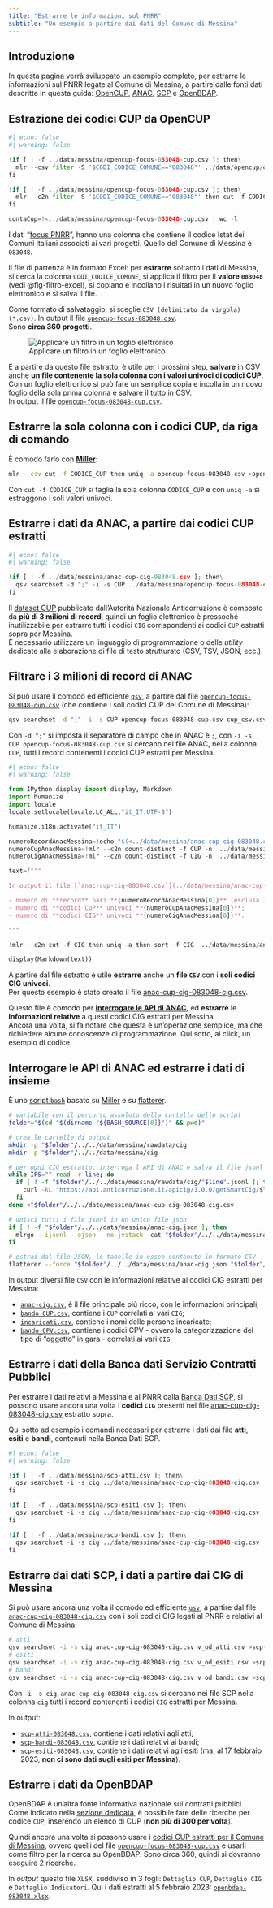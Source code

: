```yaml
---
title: "Estrarre le informazioni sul PNRR"
subtitle: "Un esempio a partire dai dati del Comune di Messina"
---
```



## Introduzione

In questa pagina verrà sviluppato un esempio completo, per estrarre le informazioni sul PNRR legate al Comune di Messina, a partire dalle fonti dati descritte in questa guida: [OpenCUP](../fonti/opencup/index.qmd), [ANAC](../fonti/anac/index.qmd), [SCP](../fonti/scp/index.qmd) e [OpenBDAP](../fonti/openbdap/index.qmd).

## Estrazione dei codici CUP da OpenCUP

```python
#| echo: false
#| warning: false

!if [ ! -f ../data/messina/opencup-focus-083048-cup.csv ]; then\
  mlr --csv filter -S '$CODI_CODICE_COMUNE=="083048"' ../data/opencup/opencup-focus-pnrr.csv >../data/messina/opencup-focus-083048.csv;\
fi

!if [ ! -f ../data/messina/opencup-focus-083048-cup.csv ]; then\
  mlr --c2n filter -S '$CODI_CODICE_COMUNE=="083048"' then cut -f CODICE_CUP then uniq -a then sort -f CODICE_CUP ../data/opencup/opencup-focus-pnrr.csv >../data/messina/opencup-focus-083048-cup.csv;\
fi

contaCup=!<../data/messina/opencup-focus-083048-cup.csv | wc -l
```

I dati "[focus PNRR](../fonti/opencup/focus-pnrr.qmd)", hanno una colonna che contiene il codice Istat dei Comuni italiani associati ai vari progetti. Quello del Comune di Messina è `083048`.

Il file di partenza è in formato Excel: per **estrarre** soltanto i dati di Messina, si cerca la colonna `CODI_CODICE_COMUNE`, si applica il filtro per il **valore `083048`** (vedi @fig-filtro-excel), si copiano e incollano i risultati in un nuovo foglio elettronico e si salva il file.

Come formato di salvataggio, si sceglie `CSV (delimitato da virgola) (*.csv)`. In output il file [`opencup-focus-083048.csv`](../data/messina/opencup-focus-083048.csv).<br>
Sono **circa 360 progetti**.

![Applicare un filtro in un foglio elettronico](images/excel-filter.png){fig-alt="Applicare un filtro in un foglio elettronico" #fig-filtro-excel}

E a partire da questo file estratto, è utile per i prossimi step, **salvare** in CSV anche **un file contenente la sola colonna con i valori univoci di codici CUP**.<br>
Con un foglio elettronico si può fare un semplice copia e incolla in un nuovo foglio della sola prima colonna e salvare il tutto in CSV.<br>
In output il file [`opencup-focus-083048-cup.csv`](../data/messina/opencup-focus-083048-cup.csv).

::: {.callout-tip collapse="true"}
## Estrarre la sola colonna con i codici CUP, da riga di comando
È comodo farlo con [**Miller**](https://miller.readthedocs.io/en/latest/):

```.bash
mlr --csv cut -f CODICE_CUP then uniq -a opencup-focus-083048.csv >opencup-focus-083048-cup.csv
```

Con `cut -f CODICE_CUP` si taglia la sola colonna `CODICE_CUP` e con `uniq -a` si estraggono i soli valori univoci.

:::

## Estrarre i dati da ANAC, a partire dai codici CUP estratti

```python
#| echo: false
#| warning: false

!if [ ! -f ../data/messina/anac-cup-cig-083048.csv ]; then\
  qsv searchset -d ";" -i -s CUP ../data/messina/opencup-focus-083048-cup.csv ../data/anac/cup_csv.csv >../data/messina/anac-cup-cig-083048.csv;\
fi
```

Il [dataset CUP](../fonti/anac/index.qmd#il-dataset-cup) pubblicato dall'Autorità Nazionale Anticorruzione è composto da **più di 3 milioni di record**, quindi un foglio elettronico è pressoché inutilizzabile per estrarre tutti i codici `CIG` corrispondenti ai codici `CUP` estratti sopra per Messina.<br>
È necessario utilizzare un linguaggio di programmazione o delle _utility_ dedicate alla elaborazione di file di testo strutturato (CSV, TSV, JSON, ecc.).

::: {.callout}
## Filtrare i 3 milioni di record di ANAC

Si può usare il comodo ed efficiente [`qsv`](https://github.com/jqnatividad/qsv), a partire dal file [`opencup-focus-083048-cup.csv`](../data/messina/opencup-focus-083048-cup.csv) (che contiene i soli codici CUP del Comune di Messina):

```.bash
qsv searchset -d ";" -i -s CUP opencup-focus-083048-cup.csv cup_csv.csv >anac-cup-cig-083048.csv
```

Con `-d ";"` si imposta il separatore di campo che in ANAC è `;`, con `-i -s CUP opencup-focus-083048-cup.csv` si cercano nel file ANAC, nella colonna `CUP`, tutti i record contenenti i codici CUP estratti per Messina.
:::

```python
#| echo: false
#| warning: false

from IPython.display import display, Markdown
import humanize
import locale
locale.setlocale(locale.LC_ALL,"it_IT.UTF-8")

humanize.i18n.activate("it_IT")

numeroRecordAnacMessina=!echo "$(<../data/messina/anac-cup-cig-083048.csv | wc -l) - 1" | bc
numeroCupAnacMessina=!mlr --c2n count-distinct -f CUP -n  ../data/messina/anac-cup-cig-083048.csv
numeroCigAnacMessina=!mlr --c2n count-distinct -f CIG -n  ../data/messina/anac-cup-cig-083048.csv

text=f"""

In output il file [`anac-cup-cig-083048.csv`](../data/messina/anac-cup-cig-083048.csv) (separatore di campo la `,`):

- numero di **record** pari **{numeroRecordAnacMessina[0]}** (esclusa la riga di intestazione);
- numero di **codici CUP** univoci **{numeroCupAnacMessina[0]}**;
- numero di **codici CIG** univoci **{numeroCigAnacMessina[0]}**.

"""

!mlr --c2n cut -f CIG then uniq -a then sort -f CIG  ../data/messina/anac-cup-cig-083048.csv >../data/messina/anac-cup-cig-083048-cig.csv

display(Markdown(text))
```

A partire dal file estratto è utile **estrarre** anche un **file `CSV`** con i **soli codici CIG univoci**.<br>
Per questo esempio è stato creato il file [anac-cup-cig-083048-cig.csv](../data/messina/anac-cup-cig-083048-cig.csv).

Questo file è comodo per [**interrogare le API di ANAC**](../fonti/anac/informazioni-cig.qmd#tramite-api), ed **estrarre** le **informazioni relative** a questi codici CIG estratti per Messina.<br>
Ancora una volta, si fa notare che questa è un'operazione semplice, ma che richiedere alcune conoscenze di programmazione. Qui sotto, al click, un esempio di codice.

::: {.callout-note collapse="true"}
## Interrogare le API di ANAC ed estrarre i dati di insieme

È uno [script `bash`](../script/messina/messina.sh) basato su [Miller](https://miller.readthedocs.io/en/latest/) e su [flatterer](https://flatterer.opendata.coop/).

```.bash
# variabile con il percorso assoluto della cartella dello script
folder="$(cd "$(dirname "${BASH_SOURCE[0]}")" && pwd)"

# crea le cartelle di output
mkdir -p "$folder"/../../data/messina/rawdata/cig
mkdir -p "$folder"/../../data/messina/cig

# per ogni CIG estratto, interroga l'API di ANAC e salva il file jsonl
while IFS="" read -r line; do
  if [ ! -f "$folder"/../../data/messina/rawdata/cig/"$line".jsonl ]; then
    curl -kL "https://api.anticorruzione.it/apicig/1.0.0/getSmartCig/$line" >"$folder"/../../data/messina/rawdata/cig/"$line".jsonl
  fi
done <"$folder"/../../data/messina/anac-cup-cig-083048-cig.csv

# unisci tutti i file jsonl in un unico file json
if [ ! -f "$folder"/../../data/messina/anac-cig.json ]; then
  mlrgo --ijsonl --ojson --no-jvstack  cat "$folder"/../../data/messina/rawdata/cig/*.jsonl >"$folder"/../../data/messina/anac-cig.json
fi

# estrai dal file JSON, le tabelle in esseo contenute in formato CSV
flatterer --force "$folder"/../../data/messina/anac-cig.json "$folder"/../../data/messina/cig
```
:::

In output diversi file `CSV` con le informazioni relative ai codici CIG estratti per Messina:

- [`anac-cig.csv`](../data/messina/cig/csv/anac-cig.csv), è il file principale più ricco, con le informazioni principali;
- [`bando_CUP.csv`](../data/messina/cig/csv/bando_CUP.csv), contiene i `CUP` correlati ai vari `CIG`;
- [`incaricati.csv`](../data/messina/cig/csv/incaricati.csv), contiene i nomi delle persone incaricate;
- [`bando_CPV.csv`](../data/messina/cig/csv/bando_CPV.csv), contiene i codici CPV - ovvero la categorizzazione del tipo di "oggetto" in gara - correlati ai vari `CIG`.

## Estrarre i dati della Banca dati Servizio Contratti Pubblici

Per estrarre i dati relativi a Messina e al PNRR dalla [Banca Dati SCP](../fonti/scp/index.qmd), si possono usare ancora una volta i **codici `CIG`** presenti nel file [anac-cup-cig-083048-cig.csv](../data/messina/anac-cup-cig-083048-cig.csv) estratto sopra.

Qui sotto ad esempio i comandi necessari per estrarre i dati dai file **atti**, **esiti** e **bandi**, contenuti nella Banca Dati SCP.


```python
#| echo: false
#| warning: false

!if [ ! -f ../data/messina/scp-atti.csv ]; then\
  qsv searchset -i -s cig ../data/messina/anac-cup-cig-083048-cig.csv ../data/scp/v_od_atti.csv | mlr --csv clean-whitespace then put -S 'for (k in $*) {$[k] = gsub($[k], "\"", "")}' >../data/messina/scp-atti-083048.csv;\
fi

!if [ ! -f ../data/messina/scp-esiti.csv ]; then\
  qsv searchset -i -s cig ../data/messina/anac-cup-cig-083048-cig.csv ../data/scp/v_od_esiti.csv | mlr --csv clean-whitespace then put -S 'for (k in $*) {$[k] = gsub($[k], "\"", "")}' >../data/messina/scp-esiti-083048.csv;\
fi

!if [ ! -f ../data/messina/scp-bandi.csv ]; then\
  qsv searchset -i -s cig ../data/messina/anac-cup-cig-083048-cig.csv ../data/scp/v_od_bandi.csv | mlr --csv clean-whitespace then put -S 'for (k in $*) {$[k] = gsub($[k], "\"", "")}' >../data/messina/scp-bandi-083048.csv;\
fi
```

::: {.callout}
## Estrarre dai dati SCP, i dati a partire dai CIG di Messina

Si può usare ancora una volta il comodo ed efficiente [`qsv`](https://github.com/jqnatividad/qsv), a partire dal file [`anac-cup-cig-083048-cig.csv`](../data/messina/anac-cup-cig-083048-cig.csv) con i soli codici CIG legati al PNRR e relativi al Comune di Messina:

```.bash
# atti
qsv searchset -i -s cig anac-cup-cig-083048-cig.csv v_od_atti.csv >scp-atti-083048.csv
# esiti
qsv searchset -i -s cig anac-cup-cig-083048-cig.csv v_od_esiti.csv >scp-esiti-083048.csv
# bandi
qsv searchset -i -s cig anac-cup-cig-083048-cig.csv v_od_bandi.csv >scp-bandi-083048.csv
```

Con `-i -s cig anac-cup-cig-083048-cig.csv` si cercano nei file SCP nella colonna `cig` tutti i record contenenti i codici `CIG` estratti per Messina.
:::


In output:

- [`scp-atti-083048.csv`](../data/messina/scp-atti-083048.csv), contiene i dati relativi agli atti;
- [`scp-bandi-083048.csv`](../data/messina/scp-bandi-083048.csv), contiene i dati relativi ai bandi;
- [`scp-esiti-083048.csv`](../data/messina/scp-esiti-083048.csv), contiene i dati relativi agli esiti (ma, al 17 febbraio 2023, **non ci sono dati sugli esiti per Messina**).

## Estrarre i dati da OpenBDAP

OpenBDAP è un'altra fonte informativa nazionale sui contratti pubblici. Come indicato nella [sezione dedicata](../fonti/openbdap/index.qmd#i-dati-correlati-al-pnrr), è possibile fare delle ricerche per codice `CUP`, inserendo un elenco di CUP (**non più di 300 per volta**).

Quindi ancora una volta si possono usare i [codici CUP estratti per il Comune di Messina](#estrazione-dei-codici-cup-da-opencup), ovvero quelli del file  [`opencup-focus-083048-cup.csv`](../data/messina/opencup-focus-083048-cup.csv) e usarli come filtro per la ricerca su OpenBDAP. Sono circa 360, quindi si dovranno eseguire 2 ricerche.

In _output_ questo file `XLSX`, suddiviso in 3 fogli: `Dettaglio CUP`, `Dettaglio CIG` e `Dettaglio Indicatori`. Qui i dati estratti al 5 febbraio 2023: [`openbdap-083048.xlsx`](../data/messina/openbdap-083048.xlsx).
